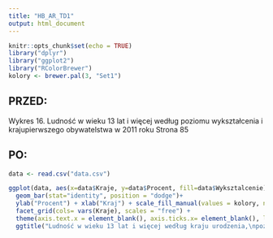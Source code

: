 ```yaml
---
title: "HB_AR_TD1"
output: html_document
---
```


```r
knitr::opts_chunk$set(echo = TRUE)
library("dplyr")
library("ggplot2")
library("RColorBrewer")
kolory <- brewer.pal(3, "Set1")
```

## PRZED:
Wykres 16. Ludność w wieku 13 lat i więcej według poziomu wykształcenia i krajupierwszego obywatelstwa w 2011 roku
Strona 85

## PO: 

```r
data <- read.csv("data.csv")

ggplot(data, aes(x=data$Kraje, y=data$Procent, fill=data$Wyksztalcenie)) + 
  geom_bar(stat="identity", position = "dodge")+
  ylab("Procent") + xlab("Kraj") + scale_fill_manual(values = kolory, name="Rodzaj wykształcenia") +
  facet_grid(cols= vars(Kraje), scales = "free") + 
  theme(axis.text.x = element_blank(), axis.ticks.x= element_blank(), legend.position="bottom") + 
  ggtitle("Ludność w wieku 13 lat i więcej według kraju urodzenia,\npoziomu wykształcenia w 2011 roku") 
```

